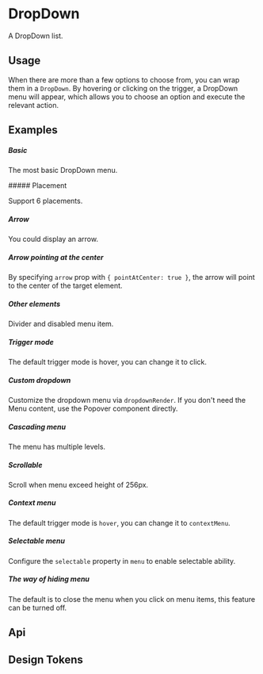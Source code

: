 
<Meta of={KitDropdownStories} />

# DropDown

A DropDown list.

## Usage

When there are more than a few options to choose from, you can wrap them in a `DropDown`. By hovering or clicking on the trigger, a DropDown menu will appear, which allows you to choose an option and execute the relevant action.

## Examples

##### Basic

The most basic DropDown menu.

<CustomCanvas content={Examples.Basic} source={Sources.Basic} id="dropdown-basic" />
##### Placement

Support 6 placements.

<CustomCanvas content={Examples.Placement} source={Sources.Placement} id="dropdown-placement" />

##### Arrow

You could display an arrow.

<CustomCanvas content={Examples.Arrow} source={Sources.Arrow} id="dropdown-arrow" />

##### Arrow pointing at the center

By specifying `arrow` prop with `{ pointAtCenter: true }`, the arrow will point to the center of the target element.

<CustomCanvas content={Examples.ArrowCenter} source={Sources.ArrowCenter} id="dropdown-arrow-center" />

##### Other elements

Divider and disabled menu item.

<CustomCanvas content={Examples.Disabled} source={Sources.Disabled} id="dropdown-disabled" />

##### Trigger mode

The default trigger mode is hover, you can change it to click.

<CustomCanvas content={Examples.Trigger} source={Sources.Trigger} id="dropdown-trigger" />

##### Custom dropdown

Customize the dropdown menu via `dropdownRender`. If you don't need the Menu content, use the Popover component directly.

<CustomCanvas content={Examples.Custom} source={Sources.Custom} id="dropdown-custom" />

##### Cascading menu

The menu has multiple levels.

<CustomCanvas content={Examples.CascadingMenu} source={Sources.CascadingMenu} id="dropdown-cascading-menu" />

##### Scrollable

Scroll when menu exceed height of 256px.

<CustomCanvas content={Examples.Scrollable} source={Sources.Scrollable} id="dropdown-scrollable" />

##### Context menu

The default trigger mode is `hover`, you can change it to `contextMenu`.

<CustomCanvas content={Examples.ContextMenu} source={Sources.ContextMenu} id="dropdown-context-menu" />

##### Selectable menu

Configure the `selectable` property in `menu` to enable selectable ability.

<CustomCanvas content={Examples.SelectableMenu} source={Sources.SelectableMenu} id="dropdown-selectable-menu" />

##### The way of hiding menu

The default is to close the menu when you click on menu items, this feature can be turned off.

<CustomCanvas content={Examples.HidingMenu} source={Sources.HidingMenu} id="dropdown-hiding-menu" />

## Api

<Canvas of={KitDropdownStories.Api} />

<Controls of={KitDropdownStories.Api} />


## Design Tokens

<DesignTokens path="components.DropDown" tokens={fields?.components?.DropDown} />
